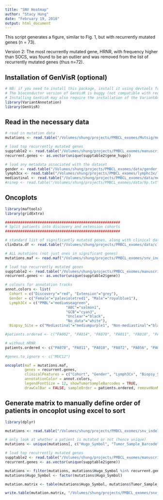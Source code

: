 ```yaml
---
title: "SNV Heatmap"
author: "Stacy Hung"
date: "February 19, 2018"
output: html_document
---
```


This script generates a figure, similar to Fig. 1, but with recurrently mutated genes (n = 73).

Version 2: The most recurrently mutated gene, HRNR, with frequency higher than SOCS, was found to be an outlier and was removed from the list of recurrently mutated genes (thus n=72).

## Installation of GenVisR (optional)
```r
# NB: if you need to install this package, install it using devtools from the github source!!!
# The bioconductor version of GenVisR is buggy (not compatible with required libraries)
# Installing GenVisR may also require the installation of the VariantAnnotation pacakge (from bioconductor)
library(VariantAnnotation)
library(GenVisR)
```

## Read in the necessary data

```r
# read in mutation data
mutations <- read.table("/Volumes/shung/projects/PMBCL_exomes/Mutsig/mutsig_input/mutation_file/singles_and_pairs/singles_and_pairs.snvs_and_indels.somatic_modified_effects.removed_non_genes.singles_AF_filtered.maf", sep = "\t", header = TRUE, fill = TRUE)

# load top recurrently mutated genes
supptable2 <- read.table("/Volumes/shung/projects/PMBCL_exomes/manuscript/current/supplementary/supp_table_2.txt", sep = "\t", header = TRUE, fill = TRUE)
recurrent.genes <- as.vector(unique(supptable2$gene_hugo))

# load any metadata associated with the dataset
gender <- read.table("/Volumes/shung/projects/PMBCL_exomes/data/gender.txt", sep = "\t", header = TRUE)
lymph3cx <- read.table("/Volumes/shung/projects/PMBCL_exomes/lymphc3x/lymph3cx.txt", sep = "\t", header = TRUE)
mediastinal <- read.table("/Volumes/shung/projects/PMBCL_exomes/data/mediastinal.txt", sep = "\t", header = TRUE)
#ninep <- read.table("/Volumes/shung/projects/PMBCL_exomes/data/9p.txt", sep = "\t", header = TRUE)
```

## Oncoplots

```r
library(maftools)
library(gridExtra)

#####################################################
# Split patients into discovery and extension cohorts
#####################################################

# standard list of significantly mutated genes, along with clinical data annotations 
clinData.df <- read.table("/Volumes/shung/projects/PMBCL_exomes/data/clinData.v4.txt", sep = "\t", header = TRUE)

# ALL mutations (not just ones in significant genes)
mutations.maf <- read.maf("/Volumes/shung/projects/PMBCL_exomes/snv_indel_analysis/maf/mutation_summary-paired_and_unpaired.maf", clinicalData = clinData.df)

# load top recurrently mutated genes
supptable2 <- read.table("/Volumes/shung/projects/PMBCL_exomes/manuscript/current/supplementary/supp_table_2.txt", sep = "\t", header = TRUE, fill = TRUE)
recurrent.genes <- as.vector(unique(supptable2$gene))

# colours for annotation tracks
annot.colors <- list(
  Cohort = c("Discovery"="red", "Extension"="grey"),
  Gender = c("Female"="palevioletred1", "Male"="royalblue1"),
  Lymph3Cx = c("PMBL"="mediumseagreen", 
                            "ABC"="salmon1", 
                            "GCB"="cyan3", 
                            "Unclear"="black", 
                            "No_data"="white"),
  Biopsy_Site = c("Mediastinal"="mediumpurple1", "Non-mediastinal"="black"))

#patients.ordered <- c("PA002", "PA014", "PA070", "PA011", "PA010", "PA072", "PA056", "PA045", "PA016", "PA018", "PA009", "PA069", "PA003", "PA073", "PA021", "PA017", "PA013", "PA001", "PA015", "PA034", "PA031", "PA054", "PA076", "PA097", "PA042", "PA035", "PA067", "PA082", "PA028", "PA075", "PA049", "PA077", "PA038", "PA022", "PA062", "PA089", "PA093", "PA053", "PA052", "PA005", "PA064", "PA027", "PA037", "PA063", "PA096", "PA065", "PA026", "PA086", "PA058", "PA068", "PA006", "PA079", "PA024", "PA088", "PA020", "PA033", "PA008", "PA004", "PA080", "PA083", "PA060", "PA057", "PA092", "PA055", "PA044", "PA023", "PA059", "PA036", "PA039", "PA048", "PA007", "PA061", "PA041", "PA043", "PA047", "PA040", "PA029", "PA025", "PA030", "PA019", "PA085", "PA071", "PA095", "PA074", "PA078", "PA084", "PA081", "PA032", "PA066", "PA091", "PA050", "PA094", "PA051", "PA087")

# without HRNR
patients.ordered <- c("PA070", "PA011", "PA010", "PA072", "PA056", "PA045", "PA016", "PA002", "PA018", "PA009", "PA069", "PA014", "PA003", "PA073", "PA021", "PA017", "PA013", "PA001", "PA015", "PA034", "PA032", "PA031", "PA054", "PA076", "PA097", "PA042", "PA035", "PA067", "PA066", "PA082", "PA028", "PA075", "PA049", "PA091", "PA077", "PA038", "PA022", "PA062", "PA089", "PA093", "PA053", "PA050", "PA052", "PA005", "PA064", "PA027", "PA037", "PA063", "PA096", "PA094", "PA065", "PA026", "PA086", "PA058", "PA068", "PA006", "PA079", "PA024", "PA088", "PA020", "PA033", "PA008", "PA004", "PA051", "PA080", "PA083", "PA060", "PA057", "PA092", "PA055", "PA044", "PA023", "PA059", "PA036", "PA039", "PA048", "PA007", "PA061", "PA041", "PA043", "PA047", "PA040", "PA029", "PA025", "PA030", "PA019", "PA085", "PA071", "PA095", "PA074", "PA078", "PA084", "PA087", "PA081")

#genes.to_ignore <- c("MUC12")

oncoplot(maf = mutations.maf, 
         genes = recurrent.genes, 
         clinicalFeatures = c("Cohort", "Gender", "Lymph3Cx", "Biopsy_Site"),
         annotationColor = annot.colors, 
         legendFontSize = 12, showTumorSampleBarcodes = TRUE,
         drawColBar = FALSE, sampleOrder = patients.ordered, removeNonMutated = FALSE)

```

## Generate matrix to manually define order of patients in oncoplot using excel to sort

```r
library(dplyr)

mutations <- read.table("/Volumes/shung/projects/PMBCL_exomes/snv_indel_analysis/maf/mutation_summary-paired_and_unpaired.maf", sep = "\t", header = TRUE, fill = TRUE)

# only look at whether a patient is mutated or not (hence unique)
mutations <- unique(mutations[, c("Hugo_Symbol", "Tumor_Sample_Barcode")])

# load top recurrently mutated genes
supptable2 <- read.table("/Volumes/shung/projects/PMBCL_exomes/manuscript/current/supplementary/supp_table_2.txt", sep = "\t", header = TRUE, fill = TRUE)
recurrent.genes <- as.vector(unique(supptable2$gene))

mutations <- filter(mutations, mutations$Hugo_Symbol %in% recurrent.genes)
mutations$Hugo_Symbol <- factor(mutations$Hugo_Symbol)

mutation.matrix <- table(mutations$Hugo_Symbol, mutations$Tumor_Sample_Barcode)

write.table(mutation.matrix, "/Volumes/shung/projects/PMBCL_exomes/snv_indel_analysis/mutation_matrix.0_or_1.recurrent_genes.txt", sep = "\t", quote = FALSE)

```
